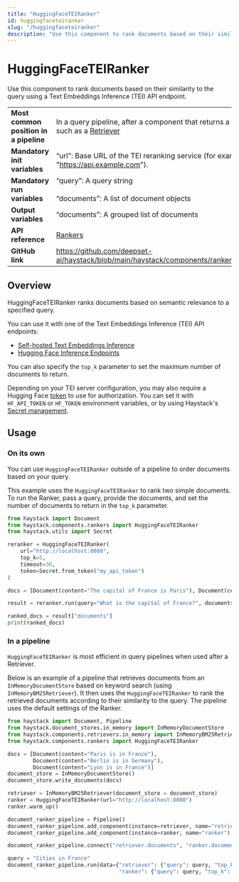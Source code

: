 ```yaml
---
title: "HuggingFaceTEIRanker"
id: huggingfaceteiranker
slug: "/huggingfaceteiranker"
description: "Use this component to rank documents based on their similarity to the query using a Text Embeddings Inference (TEI) API endpoint."
---
```


# HuggingFaceTEIRanker

Use this component to rank documents based on their similarity to the query using a Text Embeddings Inference (TEI) API endpoint.

|  |  |
| --- | --- |
| **Most common position in a pipeline** | In a query pipeline, after a component that returns a list of documents, such as a [Retriever](../retrievers.mdx) |
| **Mandatory init variables** | “url”: Base URL of the TEI reranking service (for example, "https://api.example.com"). |
| **Mandatory run variables** | “query”: A query string  <br /> <br />“documents”: A list of document objects |
| **Output variables** | “documents”: A grouped list of documents |
| **API reference** | [Rankers](/reference/rankers-api) |
| **GitHub link** | https://github.com/deepset-ai/haystack/blob/main/haystack/components/rankers/hugging_face_tei.py |

## Overview

HuggingFaceTEIRanker ranks documents based on semantic relevance to a specified query.

You can use it with one of the Text Embeddings Inference (TEI) API endpoints:

- [Self-hosted Text Embeddings Inference](https://github.com/huggingface/text-embeddings-inference)
- [Hugging Face Inference Endpoints](https://huggingface.co/inference-endpoints)

You can also specify the `top_k` parameter to set the maximum number of documents to return.

Depending on your TEI server configuration, you may also require a Hugging Face [token](https://huggingface.co/settings/tokens) to use for authorization. You can set it with `HF_API_TOKEN` or `HF_TOKEN` environment variables, or by using Haystack's [Secret management](doc:secret-management).

## Usage

### On its own

You can use `HuggingFaceTEIRanker` outside of a pipeline to order documents based on your query.

This example uses the `HuggingFaceTEIRanker` to rank two simple documents. To run the Ranker, pass a query, provide the documents, and set the number of documents to return in the `top_k` parameter.

```python
from haystack import Document
from haystack.components.rankers import HuggingFaceTEIRanker
from haystack.utils import Secret

reranker = HuggingFaceTEIRanker(
    url="http://localhost:8080",
    top_k=5,
    timeout=30,
    token=Secret.from_token("my_api_token")
)

docs = [Document(content="The capital of France is Paris"), Document(content="The capital of Germany is Berlin")]

result = reranker.run(query="What is the capital of France?", documents=docs)

ranked_docs = result["documents"]
print(ranked_docs)
```

### In a pipeline

`HuggingFaceTEIRanker` is most efficient in query pipelines when used after a Retriever.

Below is an example of a pipeline that retrieves documents from an `InMemoryDocumentStore` based on keyword search (using `InMemoryBM25Retriever`). It then uses the `HuggingFaceTEIRanker` to rank the retrieved documents according to their similarity to the query. The pipeline uses the default settings of the Ranker.

```python
from haystack import Document, Pipeline
from haystack.document_stores.in_memory import InMemoryDocumentStore
from haystack.components.retrievers.in_memory import InMemoryBM25Retriever
from haystack.components.rankers import HuggingFaceTEIRanker

docs = [Document(content="Paris is in France"),
        Document(content="Berlin is in Germany"),
        Document(content="Lyon is in France")]
document_store = InMemoryDocumentStore()
document_store.write_documents(docs)

retriever = InMemoryBM25Retriever(document_store = document_store)
ranker = HuggingFaceTEIRanker(url="http://localhost:8080")
ranker.warm_up()

document_ranker_pipeline = Pipeline()
document_ranker_pipeline.add_component(instance=retriever, name="retriever")
document_ranker_pipeline.add_component(instance=ranker, name="ranker")

document_ranker_pipeline.connect("retriever.documents", "ranker.documents")

query = "Cities in France"
document_ranker_pipeline.run(data={"retriever": {"query": query, "top_k": 3},
                                   "ranker": {"query": query, "top_k": 2}})
```
